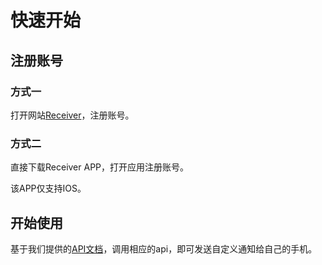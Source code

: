 # 快速开始

## 注册账号

### 方式一

打开网站[Receiver](https://receiver.qingyon.com)，注册账号。

### 方式二

直接下载Receiver APP，打开应用注册账号。

该APP仅支持IOS。

## 开始使用

基于我们提供的[API文档](./api)，调用相应的api，即可发送自定义通知给自己的手机。